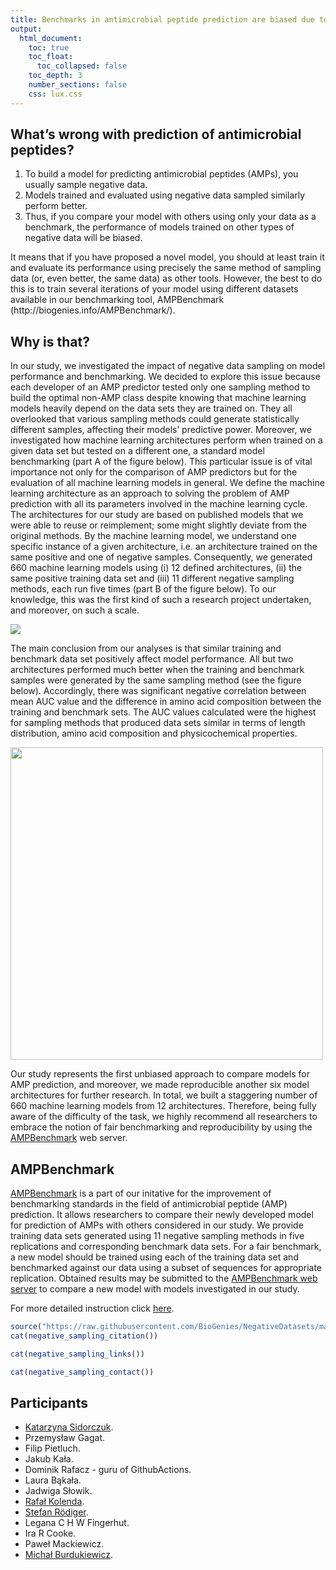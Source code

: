 ```yaml
---
title: Benchmarks in antimicrobial peptide prediction are biased due to the selection of negative data
output:                                                                                                         
  html_document:
    toc: true
    toc_float:
      toc_collapsed: false
    toc_depth: 3
    number_sections: false                                                                                                
    css: lux.css                                                                                               
---      
```


## What's wrong with prediction of antimicrobial peptides?

1. To build a model for predicting antimicrobial peptides (AMPs), you usually sample negative data.
2. Models trained and evaluated using negative data sampled similarly perform better.
3. Thus, if you compare your model with others using only your data as a benchmark, the performance of models trained on other types of negative data will be biased.

It means that if you have proposed a novel model, you should at least train it and evaluate its performance using precisely the same method of sampling data (or, even better, the same data) as other tools. However, the best to do this is to train several iterations of your model using different datasets available in our benchmarking tool, AMPBenchmark (http://biogenies.info/AMPBenchmark/).

## Why is that?

In our study, we investigated the impact of negative data sampling on model performance and benchmarking. We decided to explore this issue because each developer of an AMP predictor tested only one sampling method to build the optimal non-AMP class despite knowing that machine learning models heavily depend on the data sets they are trained on. They all overlooked that various sampling methods could generate statistically different samples, affecting their models' predictive power. Moreover, we investigated how machine learning architectures perform when trained on a given data set but tested on a different one, a standard model benchmarking (part A of the figure below). This particular issue is of vital importance not only for the comparison of AMP predictors but for the evaluation of all machine learning models in general. We define the machine learning architecture as an approach to solving the problem of AMP prediction with all its parameters involved in the machine learning cycle. The architectures for our study are based on published models that we were able to reuse or reimplement; some might slightly deviate from the original methods. By the machine learning model, we understand one specific instance of a given architecture, i.e. an architecture trained on the same positive and one of negative samples. Consequently, we generated 660 machine learning models using (i) 12 defined architectures, (ii) the same positive training data set and (iii) 11 different negative sampling methods, each run five times (part B of the figure below). To our knowledge, this was the first kind of such a research project undertaken, and moreover, on such a scale.


<img src="./figures/Fig1.png">

The main conclusion from our analyses is that similar training and benchmark data set positively affect model performance. All but two architectures performed much better when the training and benchmark samples were generated by the same sampling method (see the figure below). Accordingly, there was significant negative correlation between mean AUC value and the difference in amino acid composition between the training and benchmark sets. The AUC values calculated were the highest for sampling methods that produced data sets similar in terms of length distribution, amino acid composition and physicochemical properties.

<img src="./figures/Fig2A.png" style="width: 500px;"/>

Our study represents the first unbiased approach to compare models for AMP prediction, and moreover, we made reproducible another six model architectures for further research. In total, we built a staggering number of 660 machine learning models from 12 architectures. Therefore, being fully aware of the difficulty of the task, we highly recommend all researchers to embrace the notion of fair benchmarking and reproducibility by using the [AMPBenchmark](http://biogenies.info/AMPBenchmark/) web server.

 
## AMPBenchmark

[AMPBenchmark](http://biogenies.info/AMPBenchmark/) is a part of our initative for the improvement of benchmarking standards in the field of antimicrobial peptide (AMP) prediction. It allows researchers to compare their newly developed model for prediction of AMPs with others considered in our study. 
We provide training data sets generated using 11 negative sampling methods in five replications and corresponding benchmark data sets. For a fair benchmark, a new model should be trained using each of the training data set and benchmarked against our data using a subset of sequences for appropriate replication. Obtained results may be submitted to the [AMPBenchmark web server](http://biogenies.info/AMPBenchmark/) to compare a new model with models investigated in our study.

For more detailed instruction click [here](https://github.com/BioGenies/AMPBenchmark#how-to-use-the-public-data).



```r
source("https://raw.githubusercontent.com/BioGenies/NegativeDatasets/main/docs/rmd_scripts.R")
cat(negative_sampling_citation())
```


```r
cat(negative_sampling_links())
```

  
```r
cat(negative_sampling_contact())
```


## Participants

 - [Katarzyna Sidorczuk](https://twitter.com/k_sidorczuk).
 - Przemysław Gagat.
 - Filip Pietluch.
 - Jakub Kała.
 - Dominik Rafacz - guru of GithubActions.
 - Laura Bąkała.
 - Jadwiga Słowik.
 - [Rafał Kolenda](https://twitter.com/kolendarafal).
 - [Stefan Rödiger](https://mastodon.technology/@devSJR/108605182716342595).
 - Legana C H W Fingerhut.
 - Ira R Cooke.
 - Paweł Mackiewicz.
 - [Michał Burdukiewicz](https://github.com/michbur).

